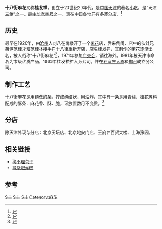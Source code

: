 {{中国非物质文化遗产
|级别 = 国
|省区市 = 天津
|名称 = 桂发祥十八街麻花制作技艺
|图片 = 
|申报地区或单位 = [[天津市|天津市]][[河西区_(天津市)|河西区]]
|分类 = 传统技艺
|序号 = 943
|编号项目 = Ⅷ-160
|登录时间 = 2014年
}}
'''十八街麻花'''又称'''桂发祥'''，创立于20世纪20年代，是[[中国|中国]][[天津|天津]]的著名[[小吃|小吃]]，是“天津三绝”之一。是[[中华老字号|中华老字号]]之一，现在中国各地开有多家分店。<ref>{{cite web |title=“桂发祥十八街”大麻花被认定为中国驰名商标 |url=https://news.sina.com.cn/c/2005-01-14/14354835068s.shtml |website=新浪新闻 |accessdate=2022-04-24 |archive-date=2022-04-24 |archive-url=https://web.archive.org/web/20220424080918/https://news.sina.com.cn/c/2005-01-14/14354835068s.shtml }}</ref>

== 历史 ==
最早在1920年，由[[沧州|沧州]]人刘八在南楼开了一个[[麻花|麻花]]店，后来倒闭，店中的伙计兄弟俩范桂才和范桂林接手在十八街重新开店，店名桂发祥，其制作的麻花逐渐出名，被人俗称“十八街麻花”<ref>{{cite web |title=“桂发祥”状告“景林祥” 证据交换牵百年旧案 |url=http://news.sohu.com/20100311/n270745673.shtml |website=搜狐新闻 |accessdate=2022-04-24 |archive-date=2022-04-24 |archive-url=https://web.archive.org/web/20220424080914/http://news.sohu.com/20100311/n270745673.shtml }}</ref>，1971年参加[[广交会|广交会]]，销往海外。1981年被天津市命名为市级优质产品。1983年桂发祥扩大为公司，并在[[石家庄|石家庄]][[太原|太原]]和[[郑州|郑州]]成立分公司。

== 制作工艺 ==
十八街麻花是用麵做的条，拧成绳结状，用[[油|油]]炸，其中有一条是用青[[梅|梅]]、[[桂花|桂花]]等料配成的酥条，麻花香、酥、脆，可放置数月不变质。<ref>{{cite web |title=天津小吃：十八街麻花 |url=http://jx.zjol.com.cn/05jx/system/2005/12/08/006394496.shtml |website=浙江在线 |accessdate=2022-04-24}}</ref>

== 分店 ==
除天津外现存分店：北京天坛店、北京地安门店、王府井百货大楼、上海豫园。

==相关链接==
*[[狗不理包子|狗不理包子]]
*[[耳朵眼炸糕|耳朵眼炸糕]]

==参考==
{{Reflist}}

{{老天津卫}}

[[Category:京津小吃|S十]]
[[Category:天津食品|S十]]
[[Category:天津老字号|S十]]
[[Category:麻花|Category:麻花]]